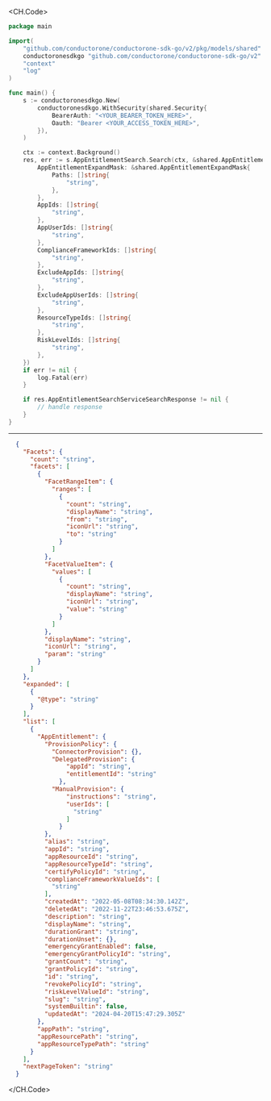 
<CH.Code>
```go Search.go
package main

import(
	"github.com/conductorone/conductorone-sdk-go/v2/pkg/models/shared"
	conductoronesdkgo "github.com/conductorone/conductorone-sdk-go/v2"
	"context"
	"log"
)

func main() {
    s := conductoronesdkgo.New(
        conductoronesdkgo.WithSecurity(shared.Security{
            BearerAuth: "<YOUR_BEARER_TOKEN_HERE>",
            Oauth: "Bearer <YOUR_ACCESS_TOKEN_HERE>",
        }),
    )

    ctx := context.Background()
    res, err := s.AppEntitlementSearch.Search(ctx, &shared.AppEntitlementSearchServiceSearchRequest{
        AppEntitlementExpandMask: &shared.AppEntitlementExpandMask{
            Paths: []string{
                "string",
            },
        },
        AppIds: []string{
            "string",
        },
        AppUserIds: []string{
            "string",
        },
        ComplianceFrameworkIds: []string{
            "string",
        },
        ExcludeAppIds: []string{
            "string",
        },
        ExcludeAppUserIds: []string{
            "string",
        },
        ResourceTypeIds: []string{
            "string",
        },
        RiskLevelIds: []string{
            "string",
        },
    })
    if err != nil {
        log.Fatal(err)
    }

    if res.AppEntitlementSearchServiceSearchResponse != nil {
        // handle response
    }
}
```
---

```json Example Response
  {
    "Facets": {
      "count": "string",
      "facets": [
        {
          "FacetRangeItem": {
            "ranges": [
              {
                "count": "string",
                "displayName": "string",
                "from": "string",
                "iconUrl": "string",
                "to": "string"
              }
            ]
          },
          "FacetValueItem": {
            "values": [
              {
                "count": "string",
                "displayName": "string",
                "iconUrl": "string",
                "value": "string"
              }
            ]
          },
          "displayName": "string",
          "iconUrl": "string",
          "param": "string"
        }
      ]
    },
    "expanded": [
      {
        "@type": "string"
      }
    ],
    "list": [
      {
        "AppEntitlement": {
          "ProvisionPolicy": {
            "ConnectorProvision": {},
            "DelegatedProvision": {
                "appId": "string",
                "entitlementId": "string"
              },
            "ManualProvision": {
                "instructions": "string",
                "userIds": [
                  "string"
                ]
              }
          },
          "alias": "string",
          "appId": "string",
          "appResourceId": "string",
          "appResourceTypeId": "string",
          "certifyPolicyId": "string",
          "complianceFrameworkValueIds": [
            "string"
          ],
          "createdAt": "2022-05-08T08:34:30.142Z",
          "deletedAt": "2022-11-22T23:46:53.675Z",
          "description": "string",
          "displayName": "string",
          "durationGrant": "string",
          "durationUnset": {},
          "emergencyGrantEnabled": false,
          "emergencyGrantPolicyId": "string",
          "grantCount": "string",
          "grantPolicyId": "string",
          "id": "string",
          "revokePolicyId": "string",
          "riskLevelValueId": "string",
          "slug": "string",
          "systemBuiltin": false,
          "updatedAt": "2024-04-20T15:47:29.305Z"
        },
        "appPath": "string",
        "appResourcePath": "string",
        "appResourceTypePath": "string"
      }
    ],
    "nextPageToken": "string"
  }
```
</CH.Code>
